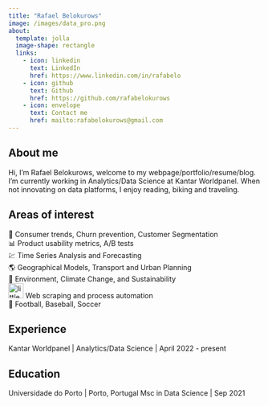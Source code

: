 ---
title: "Rafael Belokurows"
image: /images/data_pro.png
about:
  template: jolla
  image-shape: rectangle
  links:
    - icon: linkedin
      text: LinkedIn
      href: https://www.linkedin.com/in/rafabelo
    - icon: github
      text: Github
      href: https://github.com/rafabelokurows
    - icon: envelope
      text: Contact me
      href: mailto:rafabelokurows@gmail.com
---

## About me

Hi, I'm Rafael Belokurows, welcome to my webpage/portfolio/resume/blog. I'm currently working in Analytics/Data Science at Kantar Worldpanel. When not innovating on data platforms, I enjoy reading, biking and traveling.

## Areas of interest

🛒 Consumer trends, Churn prevention, Customer Segmentation\
📊 Product usability metrics, A/B tests\
💹 Time Series Analysis and Forecasting\
🌎 Geographical Models, Transport and Urban Planning\
🌲 Environment, Climate Change, and Sustainability\
![little robot indicating interest in automating data pipelines](https://img.icons8.com/plasticine/38/bot.png){alt="little robot indicating interest in automating data pipelines" width="30"} Web scraping and process automation\
🏈 Football, Baseball, Soccer

## Experience

Kantar Worldpanel \| Analytics/Data Science \| April 2022 - present

## Education

Universidade do Porto \| Porto, Portugal Msc in Data Science \| Sep 2021
